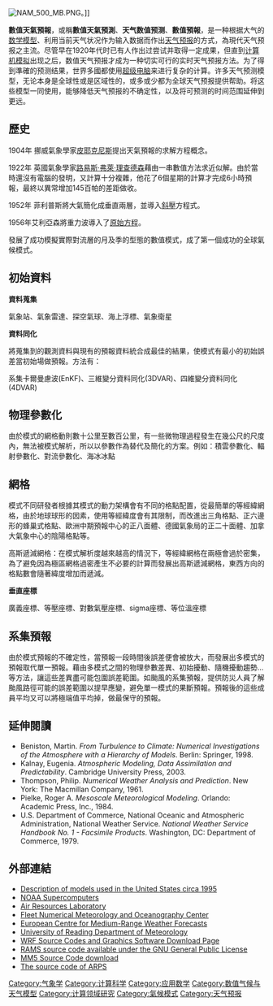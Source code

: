 {{unreferenced|time=2010-12-23T03:16:53+00:00}}
{{Expand|time=2011-1-11}}
[[Image:NAM_500_MB.PNG|right]]。]]

'''數值天氣預報'''，或稱'''數值天氣預測'''、'''天气数值预测'''、'''數值預報'''，是一种根据大气的[[数学模型|数学模型]]、利用当前天气状况作为输入数据而作出[[天气预报|天气预报]]的方式，為現代天气预报之主流。尽管早在1920年代时已有人作出过尝试并取得一定成果，但直到[[计算机模拟|计算机模拟]]出现之后，数值天气预报才成为一种切实可行的实时天气预报方法。为了得到準確的预测结果，世界多國都使用[[超级电脑|超级电脑]]来进行复杂的计算。许多天气预测模型，无论本身是全球性或是区域性的，或多或少都为全球天气预报提供帮助。将这些模型一同使用，能够降低天气预报的不确定性，以及将可预测的时间范围延伸到更远。

==歷史==
1904年 挪威氣象學家[[威廉·皮耶克尼斯|皮耶克尼斯]]提出天氣預報的求解方程概念。

1922年 英國氣象學家[[路易斯·弗萊·理查德森|路易斯·弗萊·理查德森]]藉由一串數值方法求近似解。由於當時還沒有電腦的發明，又計算十分複雜，他花了6個星期的計算才完成6小時預報，最終以異常增加145百帕的差距做收。

1952年 菲利普斯將大氣簡化成垂直兩層，並導入[[斜壓|斜壓]]方程式。

1956年艾利亞森將重力波導入了[[原始方程|原始方程]]。

{{le|諾曼·菲利普斯|Norm Phillips}}發展了成功模擬實際對流層的月及季的型態的數值模式，成了第一個成功的全球氣候模式。

==初始資料==
'''資料蒐集'''

氣象站、氣象雷達、探空氣球、海上浮標、氣象衛星

'''資料同化'''

將蒐集到的觀測資料與現有的預報資料統合成最佳的結果，使模式有最小的初始誤差當初始場做預報。方法有：

系集卡爾曼慮波(EnKF)、三維變分資料同化(3DVAR)、四維變分資料同化(4DVAR)

==物理參數化==
由於模式的網格動則數十公里至數百公里，有一些微物理過程發生在幾公尺的尺度內，無法被模式解析，所以以參數作為替代及簡化的方案。例如：積雲參數化、輻射參數化、對流參數化、海冰冰點

==網格==

模式不同研發者根據其模式的動力架構會有不同的格點配置，從最簡單的等經緯網格，由於地球球形的因素，使用等經緯度會有其限制，而改進出三角格點、正六邊形的蜂巢式格點、歐洲中期預報中心的正八面體、德國氣象局的正二十面體、加拿大氣象中心的陰陽格點等。

高斯遞減網格：在模式解析度越來越高的情況下，等經緯網格在兩極會過於密集，為了避免因為極區網格過密產生不必要的計算而發展出高斯遞減網格，東西方向的格點數會隨著緯度增加而遞減。

'''垂直座標'''

廣義座標、等壓座標、對數氣壓座標、sigma座標、等位溫座標

==系集預報==
由於模式預報的不確定性，當預報一段時間後誤差便會被放大，而發展出多模式的預報取代單一預報。藉由多模式之間的物理參數差異、初始擾動、隨機擾動趨勢…等方法，讓這些差異盡可能包圍誤差範圍。如颱風的系集預報，提供防災人員了解颱風路徑可能的誤差範圍以提早應變，避免單一模式的果斷預報。預報後的這些成員平均又可以將極端值平均掉，做最保守的預報。

==延伸閱讀==
<div class="references-small">
*Beniston, Martin. ''From Turbulence to Climate: Numerical Investigations of the Atmosphere with a Hierarchy of Models''. Berlin: Springer, 1998.
*Kalnay, Eugenia. ''Atmospheric Modeling, Data Assimilation and Predictability''. Cambridge University Press, 2003.
*Thompson, Philip. ''Numerical Weather Analysis and Prediction''. New York: The Macmillan Company, 1961.
*Pielke, Roger A. ''Mesoscale Meteorological Modeling''. Orlando: Academic Press, Inc., 1984.
*U.S. Department of Commerce, National Oceanic and Atmospheric Administration, National Weather Service. ''National Weather Service Handbook No. 1 - Facsimile Products''. Washington, DC: Department of Commerce, 1979.
</div>

==外部連結==
* [http://www.unidata.ucar.edu/data/models.html Description of models used in the United States circa 1995] {{Wayback|url=http://www.unidata.ucar.edu/data/models.html |date=20201023003232 }}
* [http://www.noaanews.noaa.gov/stories2005/s2387.htm NOAA Supercomputers] {{Wayback|url=http://www.noaanews.noaa.gov/stories2005/s2387.htm |date=20180604210154 }}
* [http://www.arl.noaa.gov/ready/cmet.html Air Resources Laboratory] {{Wayback|url=http://www.arl.noaa.gov/ready/cmet.html |date=20080924134822 }}
* [https://web.archive.org/web/20100602063543/https://www.fnmoc.navy.mil/public/ Fleet Numerical Meteorology and Oceanography Center]
* [http://www.ecmwf.int/ European Centre for Medium-Range Weather Forecasts] {{Wayback|url=http://www.ecmwf.int/ |date=20040811192422 }}
* [http://www.reading.ac.uk/meteorology/ University of Reading Department of Meteorology]{{Dead link}}
* [https://web.archive.org/web/20110921153007/http://www.mmm.ucar.edu/wrf/users/download/get_source2.html WRF Source Codes and Graphics Software Download Page]
* [https://web.archive.org/web/20140712133145/http://bridge.atmet.org/users/software.php RAMS source code available under the GNU General Public License]
* [https://web.archive.org/web/20110928000959/http://www.mmm.ucar.edu/mm5/mm5v3/wherev3.html MM5 Source Code download]
* [http://www.caps.ou.edu/ARPS The source code of ARPS] {{Wayback|url=http://www.caps.ou.edu/ARPS |date=20210318000850 }}

{{Authority control}}
{{DEFAULTSORT:Numerical Weather Prediction}}

[[Category:气象学|Category:气象学]]
[[Category:计算科学|Category:计算科学]]
[[Category:应用数学|Category:应用数学]]
[[Category:数值气候与天气模型|Category:数值气候与天气模型]]
[[Category:计算领域研究|Category:计算领域研究]]
[[Category:氣候模式|Category:氣候模式]]
[[Category:天气预报|Category:天气预报]]